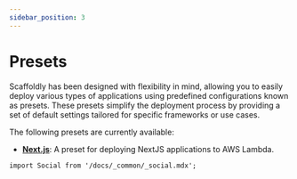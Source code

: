 ```yaml
---
sidebar_position: 3
---
```


# Presets

Scaffoldly has been designed with flexibility in mind, allowing you to easily deploy various types of applications using predefined configurations known as presets. These presets simplify the deployment process by providing a set of default settings tailored for specific frameworks or use cases.

The following presets are currently available:

- [**Next.js**](/docs/config/presets/nextjs): A preset for deploying NextJS applications to AWS Lambda.

```mdx-code-block
import Social from '/docs/_common/_social.mdx';
```

<Social />
